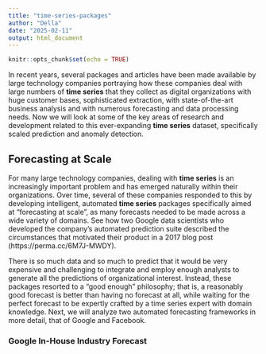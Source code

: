 ```yaml
---
title: "time-series-packages"
author: "Della"
date: "2025-02-11"
output: html_document
---
```


```r
knitr::opts_chunk$set(echo = TRUE)
```

In recent years, several packages and articles have been made available by large technology companies portraying how these companies deal with large numbers of **time series** that they collect as digital organizations with huge customer bases, sophisticated extraction, with state-of-the-art business analysis and with numerous forecasting and data processing needs. Now we will look at some of the key areas of research and development related to this ever-expanding **time series** dataset, specifically scaled prediction and anomaly detection.

## Forecasting at Scale

For many large technology companies, dealing with **time series** is an increasingly important problem and has emerged naturally within their organizations. Over time, several of these companies responded to this by developing intelligent, automated **time series** packages specifically aimed at "forecasting at scale", as many forecasts needed to be made across a wide variety of domains. See how two Google data scientists who developed the company's automated prediction suite described the circumstances that motivated their product in a 2017 blog post (https://perma.cc/6M7J-MWDY).

There is so much data and so much to predict that it would be very expensive and challenging to integrate and employ enough analysts to generate all the predictions of organizational interest. Instead, these packages resorted to a "good enough" philosophy; that is, a reasonably good forecast is better than having no forecast at all, while waiting for the perfect forecast to be expertly crafted by a time series expert with domain knowledge. Next, we will analyze two automated forecasting frameworks in more detail, that of Google and Facebook.

### Google In-House Industry Forecast